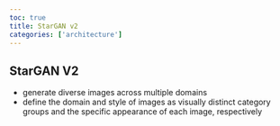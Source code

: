 ```yaml
---
toc: true
title: StarGAN v2
categories: ['architecture']
---
```



## StarGAN V2
- generate diverse images across multiple domains 
- define the domain and style of images as visually distinct category groups and the specific appearance of each image, respectively



